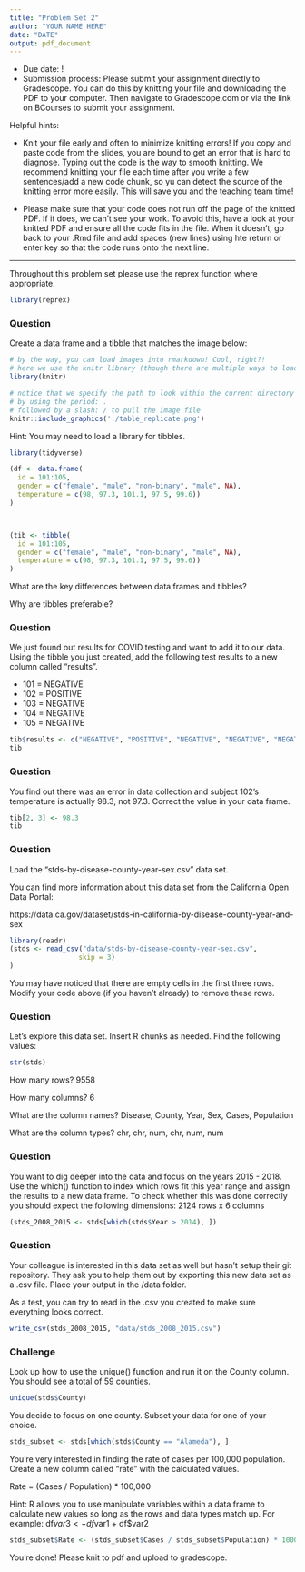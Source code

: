 ```yaml
---
title: "Problem Set 2"
author: "YOUR NAME HERE"
date: "DATE"
output: pdf_document
---
```


* Due date: !
* Submission process: Please submit your assignment directly to Gradescope. You can do this by knitting your file and downloading the PDF to your computer. Then navigate to Gradescope.com or via the link on BCourses to submit your assignment. 

Helpful hints:

- Knit your file early and often to minimize knitting errors! If you copy and paste code from the slides, you are bound to get an error that is hard to diagnose. Typing out the code is the way to smooth knitting. We recommend knitting your file each time after you write a few sentences/add a new code chunk, so yu can detect the source of the knitting error more easily. This will save you and the teaching team time!

- Please make sure that your code does not run off the page of the knitted PDF. If it does, we can't see your work. To avoid this, have a look at your knitted PDF and ensure all the code fits in the file. When it doesn't, go back to your .Rmd file and add spaces (new lines) using hte return or enter key so that the code runs onto the next line.

--------------------------------------------------------------------------------

Throughout this problem set please use the reprex function where appropriate.

```r
library(reprex)
```

\newpage 

### Question 

Create a data frame and a tibble that matches the image below:

```r
# by the way, you can load images into rmarkdown! Cool, right?!
# here we use the knitr library (though there are multiple ways to load images)
library(knitr)

# notice that we specify the path to look within the current directory
# by using the period: .
# followed by a slash: / to pull the image file
knitr::include_graphics('./table_replicate.png')
```

Hint: You may need to load a library for tibbles.

```r
library(tidyverse)

(df <- data.frame(
  id = 101:105,
  gender = c("female", "male", "non-binary", "male", NA),
  temperature = c(98, 97.3, 101.1, 97.5, 99.6))
)



(tib <- tibble(
  id = 101:105,
  gender = c("female", "male", "non-binary", "male", NA),
  temperature = c(98, 97.3, 101.1, 97.5, 99.6))
)
```

What are the key differences between data frames and tibbles? 

Why are tibbles preferable?

\newpage

### Question

We just found out results for COVID testing and want to add it to our data. Using the tibble you just created, add the following test results to a new column called "results".

- 101 = NEGATIVE
- 102 = POSITIVE
- 103 = NEGATIVE
- 104 = NEGATIVE
- 105 = NEGATIVE

```r
tib$results <- c("NEGATIVE", "POSITIVE", "NEGATIVE", "NEGATIVE", "NEGATIVE")
tib
```

\newpage

### Question

You find out there was an error in data collection and subject 102's temperature is actually 98.3, not 97.3. Correct the value in your data frame.

```r
tib[2, 3] <- 98.3
tib
```

\newpage

### Question

Load the "stds-by-disease-county-year-sex.csv" data set. 

You can find more information about this data set from the California Open Data Portal:

https://data.ca.gov/dataset/stds-in-california-by-disease-county-year-and-sex

```r
library(readr)
(stds <- read_csv("data/stds-by-disease-county-year-sex.csv",
                 skip = 3)
)
```
You may have noticed that there are empty cells in the first three rows. Modify your code above (if you haven't already) to remove these rows.

\newpage

### Question

Let's explore this data set. Insert R chunks as needed. Find the following values:

```r
str(stds)
```

How many rows?
9558

How many columns? 
6

What are the column names?
Disease, County, Year, Sex, Cases, Population

What are the column types?
chr, chr, num, chr, num, num

\newpage

### Question

You want to dig deeper into the data and focus on the years 2015 - 2018. Use the which() function to index which rows fit this year range and assign the results to a new data frame. To check whether this was done correctly you should expect the following dimensions: 2124 rows x 6 columns

```r
(stds_2008_2015 <- stds[which(stds$Year > 2014), ])
```
\newpage

### Question

Your colleague is interested in this data set as well but hasn't setup their git repository. They ask you to help them out by exporting this new data set as a .csv file. Place your output in the /data folder.  

As a test, you can try to read in the .csv you created to make sure everything looks correct.

```r
write_csv(stds_2008_2015, "data/stds_2008_2015.csv")
```
\newpage

### Challenge 

Look up how to use the unique() function and run it on the County column. You should see a total of 59 counties.

```r
unique(stds$County)
```
You decide to focus on one county. Subset your data for one of your choice.

```r
stds_subset <- stds[which(stds$County == "Alameda"), ]
```

You're very interested in finding the rate of cases per 100,000 population. Create a new column called "rate" with the calculated values. 

Rate = (Cases / Population) * 100,000

Hint: R allows you to use manipulate variables within a data frame to calculate new values so long as the rows and data types match up. For example: df$var3 <- df$var1 + df$var2

```r
stds_subset$Rate <- (stds_subset$Cases / stds_subset$Population) * 100000
```

You're done! Please knit to pdf and upload to gradescope. 